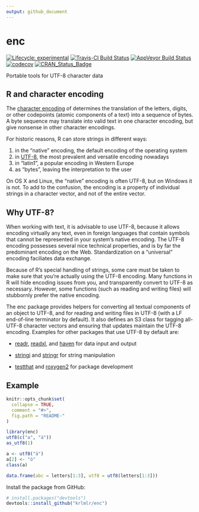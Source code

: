 ```yaml
---
output: github_document
---
```


# enc

<!-- badges: start -->
[![Lifecycle: experimental](https://img.shields.io/badge/lifecycle-experimental-orange.svg)](https://www.tidyverse.org/lifecycle/#experimental)
[![Travis-CI Build Status](https://travis-ci.org/krlmlr/enc.svg?branch=master)](https://travis-ci.org/krlmlr/enc) [![AppVeyor Build Status](https://ci.appveyor.com/api/projects/status/github/krlmlr/enc?branch=master&svg=true)](https://ci.appveyor.com/project/krlmlr/enc) [![codecov](https://codecov.io/gh/krlmlr/enc/branch/master/graph/badge.svg)](https://codecov.io/gh/krlmlr/enc)
 [![CRAN_Status_Badge](http://www.r-pkg.org/badges/version/enc)](https://cran.r-project.org/package=enc)
<!-- badges: end -->

Portable tools for UTF-8 character data

## R and character encoding

The [character encoding](https://en.wikipedia.org/wiki/Character_encoding) of determines the translation of the letters, digits, or other codepoints (atomic components of a text) into a sequence of bytes. A byte sequence may translate into valid text in one character encoding, but give nonsense in other character encodings.

For historic reasons, R can store strings in different ways:

1. in the "native" encoding, the default encoding of the operating system
1. in [UTF-8](https://en.wikipedia.org/wiki/UTF-8), the most prevalent and versatile encoding nowadays
1. in "latin1", a popular encoding in Western Europe
1. as "bytes", leaving the interpretation to the user

On OS X and Linux, the "native" encoding is often UTF-8, but on Windows it is not. To add to the confusion, the encoding is a property of individual strings in a character vector, and not of the entire vector.

## Why UTF-8?

When working with text, it is advisable to use UTF-8, because it allows encoding virtually any text, even in foreign languages that contain symbols that cannot be represented in your system's native encoding. The UTF-8 encoding possesses several nice technical properties, and is by far the predominant encoding on the Web. Standardization on a "universal" encoding faciliates data exchange.

Because of R's special handling of strings, some care must be taken to make sure that you're actually using the UTF-8 encoding. Many functions in R will hide encoding issues from you, and transparently convert to UTF-8 as necessary. However, some functions (such as reading and writing files) will stubbornly prefer the native encoding.

The enc package provides helpers for converting all textual components of an object to UTF-8, and for reading and writing files in UTF-8 (with a LF end-of-line terminator by default). It also defines an S3 class for tagging all-UTF-8 character vectors and ensuring that updates maintain the UTF-8 encoding. Examples for other packages that use UTF-8 by default are:

- [readr](http://readr.tidyverse.org/), [readxl](http://readxl.tidyverse.org/), and [haven](http://haven.tidyverse.org/) for data input and output

- [stringi](https://cran.r-project.org/package=stringi) and [stringr](http://stringr.tidyverse.org/) for string manipulation

- [testthat](http://testthat.r-lib.org/) and [roxygen2](https://cran.r-project.org/package=roxygen2) for package development

## Example

```r
knitr::opts_chunk$set(
  collapse = TRUE,
  comment = "#>",
  fig.path = "README-"
)
```

```r
library(enc)
utf8(c("a", "ä"))
as_utf8(1)

a <- utf8("ä")
a[2] <- "ö"
class(a)

data.frame(abc = letters[1:3], utf8 = utf8(letters[1:3]))
```

Install the package from GitHub:

```r
# install.packages("devtools")
devtools::install_github("krlmlr/enc")
```
